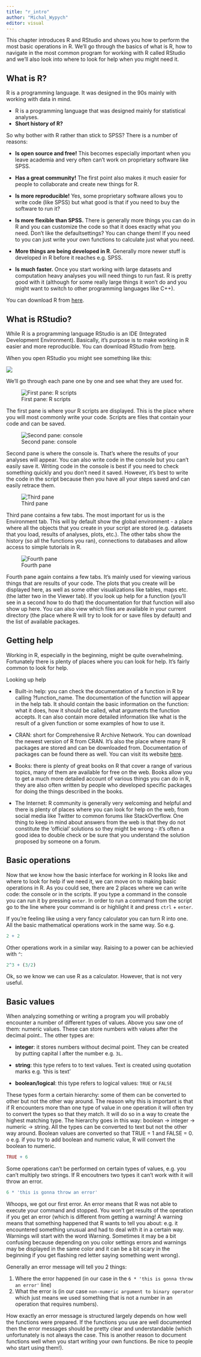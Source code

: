 ```yaml
---
title: "r_intro"
author: "Michal_Wypych"
editor: visual
---
```


This chapter introduces R and RStudio and shows you how to perform the most basic operations in R. We'll go through the basics of what is R, how to navigate in the most common program for working with R called RStudio and we'll also look into where to look for help when you might need it.

## What is R?

R is a programming language. It was designed in the 90s mainly with working with data in mind.

-   R is a programming language that was designed mainly for statistical analyses.
-   **Short history of R?**

So why bother with R rather than stick to SPSS? There is a number of reasons:

-   **Is open source and free!** This becomes especially important when you leave academia and very often can't work on proprietary software like SPSS.

-   **Has a great community!** The first point also makes it much easier for people to collaborate and create new things for R.

-   **Is more reproducible!** Yes, some proprietary software allows you to write code (like SPSS) but what good is that if you need to buy the software to run it?

-   **Is more flexible than SPSS.** There is generally more things you can do in R and you can customize the code so that it does exactly what you need. Don't like the defaultsettings? You can change them! If you need to you can just write your own functions to calculate just what you need.

-   **More things are being developed in R**. Generally more newer stuff is developed in R before it reaches e.g. SPSS.

-   **Is much faster.** Once you start working with large datasets and computation heavy analyses you will need things to run fast. R is pretty good with it (although for some really large things it won't do and you might want to switch to other programming languages like C++).

You can download R from <a href="https://cran.r-project.org/">here</a>.

## What is RStudio?

While R is a programming language RStudio is an IDE (Integrated Development Environment). Basically, it's purpose is to make working in R easier and more reproducible. You can download RStudio from <a href="https://www.rstudio.com/products/rstudio/download/">here</a>.

When you open RStudio you might see something like this:

![](images/paste-D342C886.png)

We'll go through each pane one by one and see what they are used for.

![First pane: R scripts](images/paste-ADD39EC3.png)

The first pane is where your R scripts are displayed. This is the place where you will most commonly write your code. Scripts are files that contain your code and can be saved.

![Second pane: console](images/paste-C7224361.png)

Second pane is where the console is. That's where the results of your analyses will appear. You can also write code in the console but you can't easily save it. Writing code in the console is best if you need to check something quickly and you don't need it saved. However, it's best to write the code in the script because then you have all your steps saved and can easily retrace them.

![Third pane](images/image-967496533.png)

Third pane contains a few tabs. The most important for us is the Environment tab. This will by default show the global environment - a place where all the objects that you create in your script are stored (e.g. datasets that you load, results of analyses, plots, etc.). The other tabs show the history (so all the functions you ran), connections to databases and allow access to simple tutorials in R.

![Fourth pane](images/image-711552030.png)

Fourth pane again contains a few tabs. It's mainly used for viewing various things that are results of your code. The plots that you create will be displayed here, as well as some other visualizations like tables, maps etc. (the latter two in the Viewer tab). If you look up help for a function (you'll see in a second how to do that) the documentation for that function will also show up here. You can also view which files are available in your current directory (the place where R will try to look for or save files by default) and the list of available packages.

## Getting help

Working in R, especially in the beginning, might be quite overwhelming. Fortunately there is plenty of places where you can look for help. It's fairly common to look for help.

Looking up help

-   Built-in help: you can check the documentation of a function in R by calling ?function_name. The documentation of the function will appear in the help tab. It should contain the basic information on the function: what it does, how it should be called, what arguments the function accepts. It can also contain more detailed information like what is the result of a given function or some examples of how to use it.

-   CRAN: short for Comprehensive R Archive Network. You can download the newest version of R from CRAN. It's also the place where many R packages are stored and can be downloaded from. Documentation of packages can be found there as well. You can visit its website <a href="https://cran.r-project.org/">here</a>.

-   Books: there is plenty of great books on R that cover a range of various topics, many of them are available for free on the web. Books allow you to get a much more detailed account of various things you can do in R, they are also often written by people who developed specific packages for doing the things described in the books.

-   The Internet: R community is generally very welcoming and helpful and there is plenty of places where you can look for help on the web, from social media like Twitter to common forums like StackOverflow. One thing to keep in mind about answers from the web is that they do not constitute the 'official' solutions so they might be wrong - it's often a good idea to double check or be sure that you understand the solution proposed by someone on a forum.

## Basic operations

Now that we know how the basic interface for working in R looks like and where to look for help if we need it, we can move on to making basic operations in R. As you could see, there are 2 places where we can write code: the console or in the scripts. If you type a command in the console you can run it by pressing `enter`. In order to run a command from the script go to the line where your command is or highlight it and press `ctrl` + `enter`.

If you're feeling like using a very fancy calculator you can turn R into one. All the basic mathematical operations work in the same way. So e.g.

```r
2 + 2
```

Other operations work in a similar way. Raising to a power can be achievied with `^`:

```r
2^3 + (3/2)
```

Ok, so we know we can use R as a calculator. However, that is not very useful.

## Basic values

When analyzing something or writing a program you will probably encounter a number of different types of values. Above you saw one of them: numeric values. These can store numbers with values after the decimal point.. The other types are:

-   **integer**: it stores numbers without decimal point. They can be created by putting capital l after the number e.g. `3L`.

-   **string**: this type refers to to text values. Text is created using quotation marks e.g. 'this is text'

-   **boolean/logical**: this type refers to logical values: `TRUE` or `FALSE`

These types form a certain hierarchy: some of them can be converted to other but not the other way around. The reason why this is important is that if R encounters more than one type of value in one operation it will often try to convert the types so that they match. It will do so in a way to create the highest matching type. The hierarchy goes in this way: boolean -\> integer -\> numeric -\> string. All the types can be converted to text but not the other way around. Boolean values are converted so that TRUE = 1 and FALSE = 0. o e.g. if you try to add boolean and numeric value, R will convert the boolean to numeric.

```r
TRUE + 6
```

Some operations can't be performed on certain types of values, e.g. you can't multiply two strings. If R encoutners two types it can't work with it will throw an error.

```r
6 * 'this is gonna throw an error'
```

Whoops, we got our first error. An error means that R was not able to execute your command and stopped. You won't get results of the operation if you get an error (which is different from getting a warning! A warning means that something happened that R wants to tell you about: e.g. it encountered something unusual and had to deal with it in a certain way. Warnings will start with the word Warning. Sometimes it may be a bit confusing because depending on you color settings errors and warnings may be displayed in the same color and it can be a bit scary in the beginning if you get flashing red letter saying something went wrong).

Generally an error message will tell you 2 things:

1.  Where the error happened (in our case in the `6 * 'this is gonna throw an error'` line)
2.  What the error is (in our case `non-numeric argument to binary operator` which just means we used something that is not a number in an operation that requires numbers).

How exactly an error message is structured largely depends on how well the functions were prepared. If the functions you use are well documented then the error messages should be pretty clear and understandable (which unfortunately is not always the case. This is another reason to document functions well when you start writing your own functions. Be nice to people who start using them!).
